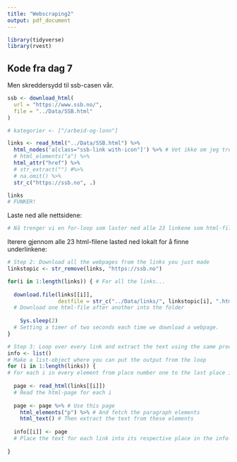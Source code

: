 ```yaml
---
title: "Webscraping2"
output: pdf_document
---
```


```r
library(tidyverse)
library(rvest)
```

## Kode fra dag 7

Men skreddersydd til ssb-casen vår.

```r
ssb <- download_html(
  url = "https://www.ssb.no/",
  file = "../Data/SSB.html"
)

# kategorier <- ["/arbeid-og-lonn"]

links <- read_html("../Data/SSB.html") %>%
  html_nodes('a[class="ssb-link with-icon"]') %>% # Vet ikke om jeg trenger denne
  # html_elements("a") %>%
  html_attr("href") %>%
  # str_extract("") #%>%
  # na.omit() %>% 
  str_c("https://ssb.no", .)

links
# FUNKER!
```

Laste ned alle nettsidene:

```r
# Nå trenger vi en for-loop som laster ned alle 23 linkene som html-fil
```

Iterere gjennom alle 23 html-filene lasted ned lokalt for å finne underlinkene:

```r
# Step 2: Download all the webpages from the links you just made
linkstopic <- str_remove(links, "https://ssb.no") 

for(i in 1:length(links)) { # For all the links... 
   
  download.file(links[[i]], 
                destfile = str_c("../Data/links/", linkstopic[i], ".html")) 
  # Download one html-file after another into the folder 
   
    Sys.sleep(2) 
  # Setting a timer of two seconds each time we download a webpage.  
}
```

```r
# Step 3: Loop over every link and extract the text using the same procedure as shown before
info <- list()  
# Make a list-object where you can put the output from the loop 
for (i in 1:length(links)) { 
# For each i in every element from place number one to the last place in links (given by length(links)) 
   
  page <- read_html(links[[i]])  
  # Read the html-page for each i 
   
  page <- page %>% # Use this page 
    html_elements("p") %>% # And fetch the paragraph elements 
    html_text() # Then extract the text from these elements 
   
  info[[i]] <- page  
  # Place the text for each link into its respective place in the info-object
   
}
```

